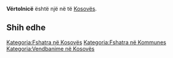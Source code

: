 {{Fshat në 
 | Emri                = Vërtolnicë
 | EmriAlt                = 
 | NAME_SHORT_FORM=      
 | NAME_GENERIC=      
 | NAME_SORT_NAME_RO=      VERTOLNICE
 | FULL_NAME_RO = Vërtolnicë
 | FULL_NAME_ND_RO=Vertolnice
 | SORT_NAME_RG=VERTOLNICE
 | FULL_NAME_RG=Vërtolnicë
 | FULL_NAME_ND_RG=Vertolnice
 | SRP_NAME_SHORT_FORM=      
 | SRP_NAME_GENERIC=      
 | SRP_NAME_SORT_NAME_RO=      
 | SRP_FULL_NAME_RO = 
 | SRP_FULL_NAME_ND_RO=
 | SRP_SORT_NAME_RG=
 | SRP_FULL_NAME_RG=
 | SRP_FULL_NAME_ND_RG=
 | Emri (Rasa dhanore) = 
 | Figura              = 
 | Shteti              = Kosovo
 | Komuna              = 
 | Kodi postar         = 
 | Sipërfaqja          = 

 | Popullsia           = 

 | Regj. i popullsisë  = 
 | Dend. e popullsisë  = 
 | Faqja zyrtare       = 
 <!--- Koordinatat ----> 
 | Gjerësia            = 42.179722
 | Gjatësia            = 21.287222
 | Lartësia            = 
}}
'''Vërtolnicë''' është një [[]] në [[]] të [[Kosovës]].

<!-- == Gjeografia == -->
<!-- == Historia == -->
<!-- == Demografia == -->
== Shih edhe ==
{{Komuna }}
{{Kosovo-Administrata-Cung}}

[[Kategoria:Fshatra në Kosovës]]
[[Kategoria:Fshatra në Kommunes ]]
[[Kategoria:Vendbanime në Kosovës]]